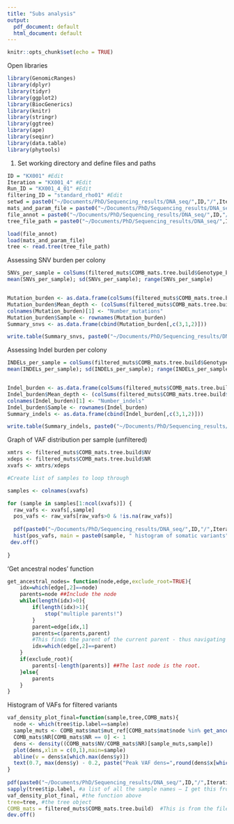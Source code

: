 ```yaml
---
title: "Subs analysis"
output:
  pdf_document: default
  html_document: default
---
```


```r
knitr::opts_chunk$set(echo = TRUE)
```

Open libraries
```r
library(GenomicRanges)
library(dplyr)
library(tidyr)
library(ggplot2)
library(BiocGenerics)
library(knitr)
library(stringr)
library(ggtree)
library(ape)
library(seqinr)
library(data.table)
library(phytools)
```

1. Set working directory and define files and paths
```r
ID = "KX001" #Edit
Iteration = "KX001_4" #Edit
Run_ID = "KX001_4_01" #Edit
filtering_ID = "standard_rho01" #Edit
setwd = paste0("~/Documents/PhD/Sequencing_results/DNA_seq/",ID,"/",Iteration,"/subs/vaf/")
mats_and_param_file = paste0("~/Documents/PhD/Sequencing_results/DNA_seq/",ID,"/",Iteration,"/trees/vaf_cut/output/mats_and_params_", Run_ID)
file_annot = paste0("~/Documents/PhD/Sequencing_results/DNA_seq/",ID,"/",Iteration,"/trees/vaf/output/annotated_mut_set_",Run_ID,"_",filtering_ID)
tree_file_path = paste0("~/Documents/PhD/Sequencing_results/DNA_seq/",ID,"/",Iteration,"/trees/vaf/output/tree_", Run_ID,"_",filtering_ID, ".tree")
```

```r
load(file_annot)
load(mats_and_param_file)
tree <- read.tree(tree_file_path)
```


Assessing SNV burden per colony
```r
SNVs_per_sample = colSums(filtered_muts$COMB_mats.tree.build$Genotype_bin[filtered_muts$COMB_mats.tree.build$mat$Mut_type == "SNV",] == 1)
mean(SNVs_per_sample); sd(SNVs_per_sample); range(SNVs_per_sample)


Mutation_burden <- as.data.frame(colSums(filtered_muts$COMB_mats.tree.build$Genotype_bin[filtered_muts$COMB_mats.tree.build$mat$Mut_type == "SNV",] == 1))
Mutation_burden$Mean_depth <- (colSums(filtered_muts$COMB_mats.tree.build$NR)/nrow(filtered_muts$COMB_mats.tree.build$NR))
colnames(Mutation_burden)[1] <- "Number_mutations"
Mutation_burden$Sample <- rownames(Mutation_burden)
Summary_snvs <- as.data.frame(cbind(Mutation_burden[,c(3,1,2)]))

write.table(Summary_snvs, paste0("~/Documents/PhD/Sequencing_results/DNA_seq/",ID,"/",Iteration,"/subs/vaf/mutation_burden/",Iteration,"_sub_dep.txt"), sep="\t", col.names = T, row.names = F, quote=F)


```

Assessing Indel burden per colony
```r
INDELs_per_sample = colSums(filtered_muts$COMB_mats.tree.build$Genotype_bin[filtered_muts$COMB_mats.tree.build$mat$Mut_type == "INDEL",] == 1)
mean(INDELs_per_sample); sd(INDELs_per_sample); range(INDELs_per_sample)


Indel_burden <- as.data.frame(colSums(filtered_muts$COMB_mats.tree.build$Genotype_bin[filtered_muts$COMB_mats.tree.build$mat$Mut_type == "INDEL",] == 1))
Indel_burden$Mean_depth <- (colSums(filtered_muts$COMB_mats.tree.build$NR)/nrow(filtered_muts$COMB_mats.tree.build$NR))
colnames(Indel_burden)[1] <- "Number_indels"
Indel_burden$Sample <- rownames(Indel_burden)
Summary_indels <- as.data.frame(cbind(Indel_burden[,c(3,1,2)]))

write.table(Summary_indels, paste0("~/Documents/PhD/Sequencing_results/DNA_seq/",ID,"/",Iteration,"/subs/vaf/mutation_burden/",Iteration, "_indel_dep.txt"), sep="\t", col.names = T, row.names = F, quote=F)
```





Graph of VAF distribution per sample (unfiltered)
```r
xmtrs <- filtered_muts$COMB_mats.tree.build$NV
xdeps <- filtered_muts$COMB_mats.tree.build$NR
xvafs <- xmtrs/xdeps

#Create list of samples to loop through

samples <- colnames(xvafs)

for (sample in samples[1:ncol(xvafs)]) {
  raw_vafs <- xvafs[,sample]
  pos_vafs <- raw_vafs[raw_vafs>0 & !is.na(raw_vafs)]
  
  pdf(paste0("~/Documents/PhD/Sequencing_results/DNA_seq/",ID,"/",Iteration,"/subs/vaf/vaf_plots/",sample, "_VAF_dist_somatic.pdf"))
  hist(pos_vafs, main = paste0(sample, " histogram of somatic variants"), breaks =20)  
 dev.off()
 
}


```

'Get ancestral nodes' function
```r
get_ancestral_nodes= function(node,edge,exclude_root=TRUE){
    idx=which(edge[,2]==node)
    parents=node ##Include the node
    while(length(idx)>0){
        if(length(idx)>1){
            stop("multiple parents!")
        }
        parent=edge[idx,1]
        parents=c(parents,parent)
        #This finds the parent of the current parent - thus navigating up to the root.
        idx=which(edge[,2]==parent)
    }
    if(exclude_root){
        parents[-length(parents)] ##The last node is the root.
    }else{
        parents
    }
}
```

Histogram of VAFs for filtered variants
```r
vaf_density_plot_final=function(sample,tree,COMB_mats){
  node <- which(tree$tip.label==sample)
  sample_muts <- COMB_mats$mat$mut_ref[COMB_mats$mat$node %in% get_ancestral_nodes(node,tree$edge)]
  COMB_mats$NR[COMB_mats$NR == 0] <- 1
  dens <- density((COMB_mats$NV/COMB_mats$NR)[sample_muts,sample])
  plot(dens,xlim = c(0,1),main=sample)
  abline(v = dens$x[which.max(dens$y)])
  text(0.7, max(dens$y) - 0.2, paste("Peak VAF dens=",round(dens$x[which.max(dens$y)], digits = 2)),col="red",cex = 0.7)
} 
 
pdf(paste0("~/Documents/PhD/Sequencing_results/DNA_seq/",ID,"/",Iteration,"/subs/vaf/vaf_plots/sample_vaf_plots.pdf"))
sapply(tree$tip.label, #a list of all the sample names – I get this from the tree tip labels
vaf_density_plot_final, #the function above
tree=tree, #the tree object
COMB_mats = filtered_muts$COMB_mats.tree.build)  #This is from the file_annot output which includes node numbers for each mutation
dev.off()
```